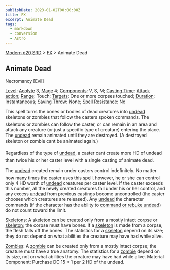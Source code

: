```yaml
---
publishDate: 2023-01-02T00:00:00Z
title: FX
excerpt: Animate Dead
tags:
  - markdown
  - conversion
  - Astro
---
```


[Modern d20 SRD](/#modernD20) > [FX](modern-d20-srd-fx-index) > Animate Dead

## Animate Dead

Necromancy [Evil]

[Level](modern-d20-srd-fx-level): [Acolyte](modern-d20-srd-classes-advanced-acolyte) 3, [Mage](modern-d20-srd-classes-advanced-mage) 4; [Components](modern-d20-srd-fx-components): V, S, M; [Casting Time](modern-d20-srd-fx-casting-time): [Attack action](modern-d20-srd-combat-attack-actions); [Range](modern-d20-srd-fx-range): Touch; [Targets](modern-d20-srd-fx-target): One or more corpses touched; [Duration](modern-d20-srd-fx-duration): Instantaneous; [Saving Throw](modern-d20-srd-basics-saving-throws): None; [Spell Resistance](modern-d20-srd-special-abilities-spell-resistance): No

This spell turns the bones or bodies of dead creatures into [undead](modern-d20-srd-creature-types-undead) skeletons or zombies that follow the casters spoken commands. The skeletons or zombies can follow the caster, or can remain in an area and attack any creature (or just a specific type of creature) entering the place. The [undead](modern-d20-srd-creature-types-undead) remain animated until they are destroyed. (A destroyed skeleton or zombie cant be animated again.)

Regardless of the type of [undead](modern-d20-srd-creature-types-undead), a caster cant create more HD of undead than twice his or her caster level with a single casting of animate dead.

The [undead](modern-d20-srd-creature-types-undead) created remain under casters control indefinitely. No matter how many times the caster uses this spell, however, he or she can control only 4 HD worth of [undead](modern-d20-srd-creature-types-undead) creatures per caster level. If the caster exceeds this number, all the newly created creatures fall under his or her control, and any excess [undead](modern-d20-srd-creature-types-undead) from previous castings become uncontrolled (the caster chooses which creatures are released). Any [undead](modern-d20-srd-creature-types-undead) the character commands (if the character has the ability to [command or rebuke undead](modern-d20-srd-classes-advanced-acolyte)) do not count toward the limit.

[Skeletons](modern-d20-srd-creatures-skeleton-template): A skeleton can be created only from a mostly intact corpse or [skeleton](modern-d20-srd-creatures-skeleton-template); the corpse must have bones. If a [skeleton](modern-d20-srd-creatures-skeleton-template) is made from a corpse, the flesh falls off the bones. The statistics for a [skeleton](modern-d20-srd-creatures-skeleton-template) depend on its size; they do not depend on what abilities the creature may have had while alive.

[Zombies](modern-d20-srd-creatures-zombie-template): A [zombie](modern-d20-srd-creatures-zombie-template) can be created only from a mostly intact corpse; the creature must have a true anatomy. The statistics for a [zombie](modern-d20-srd-creatures-zombie-template) depend on its size, not on what abilities the creature may have had while alive.
Material Component: Purchase DC 15 + 1 per 2 HD of the undead.
